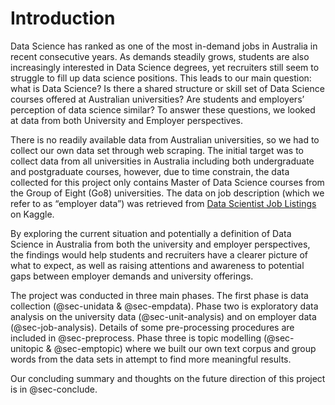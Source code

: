# Introduction

Data Science has ranked as one of the most in-demand jobs in Australia in recent consecutive years. As demands steadily grows, students are also increasingly interested in Data Science degrees, yet recruiters still seem to struggle to fill up data science positions. This leads to our main question: what is Data Science? Is there a shared structure or skill set of Data Science courses offered at Australian universities? Are students and employers' perception of data science similar? To answer these questions, we looked at data from both University and Employer perspectives. 

There is no readily available data from Australian universities, so we had to collect our own data set through web scraping. The initial target was to collect data from all universities in Australia including both undergraduate and postgraduate courses, however, due to time constrain, the data collected for this project only contains Master of Data Science courses from the Group of Eight (Go8) universities. The data on job description (which we refer to as "employer data") was retrieved from [Data Scientist Job Listings]((https://www.kaggle.com/code/nomilk/exploring-2-years-of-data-scientist-job-listings/data)) on Kaggle. 

By exploring the current situation and potentially a definition of Data Science in Australia from both the university and employer perspectives, the findings would help students and recruiters have a clearer picture of what to expect, as well as raising attentions and awareness to potential gaps between employer demands and university offerings.

The project was conducted in three main phases. The first phase is data collection (@sec-unidata & @sec-empdata). Phase two is exploratory data analysis on the university data (@sec-unit-analysis) and on employer data (@sec-job-analysis). Details of some pre-processing procedures are included in @sec-preprocess. Phase three is topic modelling (@sec-unitopic & @sec-emptopic) where we built our own text corpus and group words from the data sets in attempt to find more meaningful results.

Our concluding summary and thoughts on the future direction of this project is in @sec-conclude.
